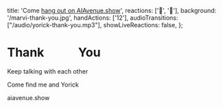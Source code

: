 
  title: 'Come [hang out on AIAvenue.show](https://aiavenue.show)',
  reactions: ['🍅', '🥳'],
  background: '/marvi-thank-you.jpg',
  handActions: ['12'],
  audioTransitions: ["/audio/yorick-thank-you.mp3"],
  showLiveReactions: false,
};

# Thank &nbsp;&nbsp;&nbsp;&nbsp;&nbsp;&nbsp;&nbsp;&nbsp;&nbsp;&nbsp; You

Keep talking with each other

Come find me and Yorick

aiavenue.show

<TomatoSummary />
